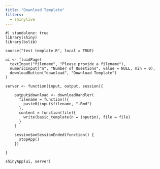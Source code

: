 ```yaml
---
title: "Download Template"
filters:
  - shinylive
---
```


```shinylive-r
#| standalone: true
library(shiny)
library(bslib)

source("test template.R", local = TRUE)

ui <- fluidPage(
  textInput("filename", "Please provide a filename"),
  numericInput("n", "Number of Questions", value = NULL, min = 0), 
  downloadButton("download", "Download Template")
)

server <- function(input, output, session){
  
    output$download <- downloadHandler(
      filename = function(){
        paste0(input$filename, ".Rmd")
      },
      content = function(file){
        write(basic_template(n = input$n), file = file)
      }
    )
    
    session$onSessionEnded(function() {
      stopApp()
    })
  
}

shinyApp(ui, server)
```
